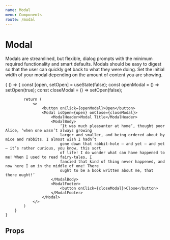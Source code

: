 ```yaml
---
name: Modal
menu: Components
route: /modal
---
```



# Modal

Modals are streamlined, but flexible, dialog prompts with the minimum required functionality and smart defaults. Modals should be easy to digest so that the user can quickly get back to what they were doing.
Set the initial width of your modal depending on the amount of content you are showing.

<Playground>
    {
        () => {
            const [open, setOpen] = useState(false);
            const openModal = () => setOpen(true);
            const closeModal = () => setOpen(false);

            return (
                <>
                    <button onClick={openModal}>Open</button>
                    <Modal isOpen={open} onClose={closeModal}>
                        <ModalHeader>Modal Title</ModalHeader>
                        <ModalBody>
                            ‘It was much pleasanter at home’, thought poor Alice, ‘when one wasn’t always growing
                            larger and smaller, and being ordered about by mice and rabbits. I almost wish I hadn’t
                            gone down that rabbit-hole — and yet — and yet — it’s rather curious, you know, this sort
                            of life! I do wonder what can have happened to me! When I used to read fairy-tales, I
                            fancied that kind of thing never happened, and now here I am in the middle of one! There
                            ought to be a book written about me, that there ought!’
                        </ModalBody>
                        <ModalFooter>
                            <button onClick={closeModal}>Close</button>
                        </ModalFooter>
                    </Modal>
                </>
            )
        }
    }

</Playground>

## Props

<PropsTable of={Modal} />
